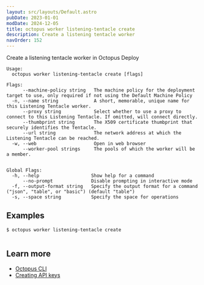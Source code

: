 ```yaml
---
layout: src/layouts/Default.astro
pubDate: 2023-01-01
modDate: 2024-12-05
title: octopus worker listening-tentacle create
description: Create a listening tentacle worker
navOrder: 152
---
```


Create a listening tentacle worker in Octopus Deploy

```
Usage:
  octopus worker listening-tentacle create [flags]

Flags:
      --machine-policy string   The machine policy for the deployment target to use, only required if not using the Default Machine Policy
  -n, --name string             A short, memorable, unique name for this Listening Tentacle worker.
      --proxy string            Select whether to use a proxy to connect to this Listening Tentacle. If omitted, will connect directly.
      --thumbprint string       The X509 certificate thumbprint that securely identifies the Tentacle.
      --url string              The network address at which the Listening Tentacle can be reached.
  -w, --web                     Open in web browser
      --worker-pool strings     The pools of which the worker will be a member.


Global Flags:
  -h, --help                   Show help for a command
      --no-prompt              Disable prompting in interactive mode
  -f, --output-format string   Specify the output format for a command ("json", "table", or "basic") (default "table")
  -s, --space string           Specify the space for operations

```

## Examples

<SamplesInstance />

```
$ octopus worker listening-tentacle create


```

## Learn more

- [Octopus CLI](/docs/octopus-rest-api/cli)
- [Creating API keys](/docs/octopus-rest-api/how-to-create-an-api-key)